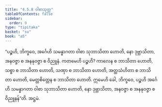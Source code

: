 ```yaml
---
title: "4.5.8 ဝါစာသုတ္တ"
tableOfContents: false
sidebar:
  order: 9
type: "tipitaka"
basket: "su"
book: "a5"
---
```



<DynamicBreadcrumb />

<Division number="198" book="a5">

<Paragraph number="1172" book="a5">
“ပဉ္စဟိ, ဘိက္ခဝေ, အင်္ဂေဟိ သမန္နာဂတာ ဝါစာ သုဘာသိတာ ဟောတိ, နော ဒုဗ္ဘာသိတာ, အနဝဇ္ဇာ စ အနနုဝဇ္ဇာ စ ဝိညူနံ. ကတမေဟိ ပဉ္စဟိ? ကာလေန စ ဘာသိတာ ဟောတိ, သစ္စာ စ ဘာသိတာ ဟောတိ, သဏှာ စ ဘာသိတာ ဟောတိ, အတ္ထသံဟိတာ စ ဘာသိတာ ဟောတိ, မေတ္တစိတ္တေန စ ဘာသိတာ ဟောတိ. ဣမေဟိ ခေါ, ဘိက္ခဝေ, ပဉ္စဟိ အင်္ဂေဟိ သမန္နာဂတာ ဝါစာ သုဘာသိတာ ဟောတိ, နော ဒုဗ္ဘာသိတာ, အနဝဇ္ဇာ စ အနနုဝဇ္ဇာ စ ဝိညူနန်”တိ.

</Paragraph>
</Division>

<Paragraph number="1173" type="center" book="a5">
အဋ္ဌမံ.
</Paragraph>
